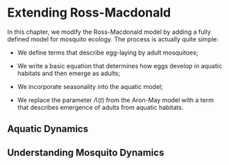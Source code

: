 # Extending Ross-Macdonald

In this chapter, we modify the Ross-Macdonald model by adding a
fully defined model for mosquito ecology. The process is actually
quite simple:

+ We define terms that describe egg-laying by adult mosquitoes; 

+ We write a basic equation that determines how eggs develop in
aquatic habitats and then emerge as adults; 

+ We incorporate seasonality into the aquatic model; 

+ We replace the parameter $\Lambda(t)$ from the Aron-May model with a term that
describes emergence of adults from aquatic habitats.

## Aquatic Dynamics 

## Understanding Mosquito Dynamics 
 

